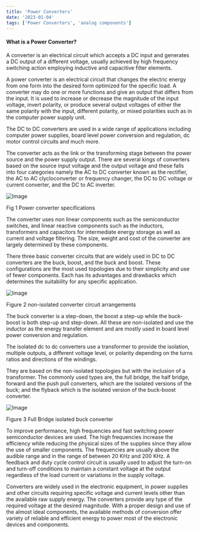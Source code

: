 ```yaml
---
title: 'Power Converters'
date: '2023-01-04'
tags: ['Power Converters', 'analog components']
---
```


#### What is a Power Converter?
A converter is an electrical circuit which accepts a DC input and generates a DC output of a different voltage, usually achieved by high frequency switching action employing inductive and capacitive filter elements.

A power converter is an electrical circuit that changes the electric energy from one form into the desired form optimized for the specific load. A converter may do one or more functions and give an output that differs from the input. It is used to increase or decrease the magnitude of the input voltage, invert polarity, or produce several output voltages of either the same polarity with the input, different polarity, or mixed polarities such as in the computer power supply unit.

The DC to DC converters are used in a wide range of applications including computer power supplies, board level power conversion and regulation, dc motor control circuits and much more.

The converter acts as the link or the transforming stage between the power source and the power supply output. There are several kings of converters based on the source input voltage and the output voltage and these falls into four categories namely the AC to DC converter known as the rectifier, the AC to AC clycloconverter or frequency changer, the DC to DC voltage or current converter, and the DC to AC inverter.

![Image](/images/posts/analog_components/What-is-a-power-converter.jpg "Power converter specifications")

Fig 1 Power converter specifications

The converter uses non linear components such as the semiconductor switches, and linear reactive components such as the inductors, transformers and capacitors for intermediate energy storage as well as current and voltage filtering. The size, weight and cost of the converter are largely determined by these components.

There three basic converter circuits that are widely used in DC to DC converters are the buck, boost, and the buck and boost. These configurations are the most used topologies due to their simplicity and use of fewer components. Each has its advantages and drawbacks which determines the suitability for any specific application.

![Image](/images/posts/analog_components/what-is-a-power-converters.jpg "non-isolated converter circuit arrangements")

Figure 2 non-isolated converter circuit arrangements

The buck converter is a step-down, the boost a step-up while the buck-boost is both step-up and step-down. All these are non-isolated and use the inductor as the energy transfer element and are mostly used in board level power conversion and regulation.

The isolated dc to dc converters use a transformer to provide the isolation, multiple outputs, a different voltage level, or polarity depending on the turns ratios and directions of the windings.

They are based on the non-isolated topologies but with the inclusion of a transformer. The commonly used types are, the full bridge, the half bridge, forward and the push pull converters, which are the isolated versions of the buck; and the flyback which is the isolated version of the buck-boost converter.

![Image](/images/posts/analog_components/what-is-a-full-bridge-isolated-buck-converter.jpg "Full Bridge isolated buck converter")

Figure 3 Full Bridge isolated buck converter

To improve performance, high frequencies and fast switching power semiconductor devices are used. The high frequencies increase the efficiency while reducing the physical sizes of the supplies since they allow the use of smaller components. The frequencies are usually above the audible range and in the range of between 20 KHz and 200 KHz. A feedback and duty cycle control circuit is usually used to adjust the turn-on and turn-off conditions to maintain a constant voltage at the output regardless of the load current or variations in the supply voltage.

Converters are widely used in the electronic equipment, in power supplies and other circuits requiring specific voltage and current levels other than the available raw supply energy. The converters provide any type of the required voltage at the desired magnitude. With a proper design and use of the almost ideal components, the available methods of conversion offer variety of reliable and efficient energy to power most of the electronic devices and components.